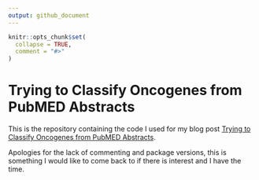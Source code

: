 ```yaml
---
output: github_document
---
```


<!-- README.md is generated from README.Rmd. Please edit that file -->

```r
knitr::opts_chunk$set(
  collapse = TRUE,
  comment = "#>"
)
```

# Trying to Classify Oncogenes from PubMED Abstracts

<!-- badges: start -->
<!-- badges: end -->

This is the repository containing the code I used for my blog post [Trying to Classify Oncogenes from PubMED Abstracts](https://hwarden.blog/posts/mutation-nlp/).

Apologies for the lack of commenting and package versions, this is something I would like to come back to if there is interest and I have the time.
